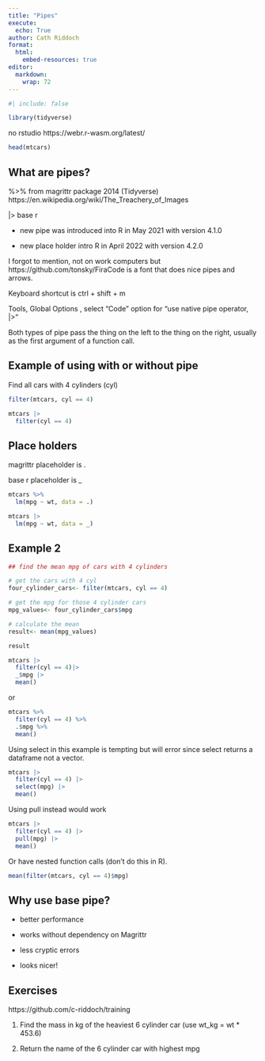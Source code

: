 ```yaml
---
title: "Pipes"
execute: 
  echo: True
author: Cath Riddoch
format:
  html:
    embed-resources: true
editor: 
  markdown: 
    wrap: 72
---
```


```r
#| include: false

library(tidyverse)
```

no rstudio https://webr.r-wasm.org/latest/

```r
head(mtcars)
```



## What are pipes?

%>% from magrittr package 2014 (Tidyverse)
https://en.wikipedia.org/wiki/The_Treachery_of_Images

|> base r

-   new pipe was introduced into R in May 2021 with version 4.1.0

-   new place holder intro R in April 2022 with version 4.2.0

I forgot to mention, not on work computers but https://github.com/tonsky/FiraCode
is a font that does nice pipes and arrows.

Keyboard shortcut is ctrl + shift + m 

Tools, Global Options , select
"Code" option for "use native pipe operator, |>"

Both types of pipe pass the thing on the left to the thing on the right, usually as the first argument of a function call.


## Example of using with or without pipe
Find all cars with 4 cylinders (cyl)

```r
filter(mtcars, cyl == 4)
```


```r
mtcars |>
  filter(cyl == 4)
```

## Place holders

magrittr placeholder is .

base r placeholder is _

```r
mtcars %>%
  lm(mpg ~ wt, data = .)
```

```r
mtcars |>
  lm(mpg ~ wt, data = _)
```


## Example 2
```r
## find the mean mpg of cars with 4 cylinders

# get the cars with 4 cyl
four_cylinder_cars<- filter(mtcars, cyl == 4)

# get the mpg for those 4 cylinder cars
mpg_values<- four_cylinder_cars$mpg

# calculate the mean
result<- mean(mpg_values)

result
```

```r
mtcars |>
  filter(cyl == 4)|>
  _$mpg |>
  mean()
```
or 
```r
mtcars %>%
  filter(cyl == 4) %>%
  .$mpg %>%
  mean()
```

Using select in this example is tempting but will error since select returns a dataframe not a vector. 
```r
mtcars |>
  filter(cyl == 4) |>
  select(mpg) |>
  mean()
```

Using pull instead would work

```r
mtcars |>
  filter(cyl == 4) |>
  pull(mpg) |>
  mean()
```


Or have nested function calls (don't do this in R).

```r
mean(filter(mtcars, cyl == 4)$mpg)
```


## Why use base pipe?

-   better performance

-   works without dependency on Magrittr

-   less cryptic errors

-   looks nicer!


## Exercises
https://github.com/c-riddoch/training

1. Find the mass in kg of the heaviest 6 cylinder car (use wt_kg = wt * 453.6)

2. Return the name of the 6 cylinder car with highest mpg 

